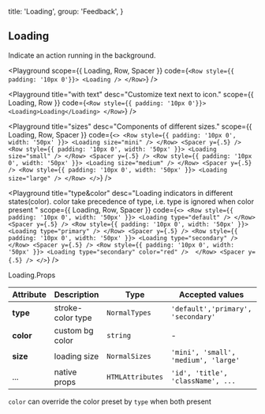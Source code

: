 
  title: 'Loading',
  group: 'Feedback',
}

## Loading

Indicate an action running in the background.

<Playground
  scope={{ Loading, Row, Spacer }}
  code={`
<Row style={{ padding: '10px 0'}}>
  <Loading />
</Row>
`}
/>

<Playground
  title="with text"
  desc="Customize text next to icon."
  scope={{ Loading, Row }}
  code={`
<Row style={{ padding: '10px 0'}}>
  <Loading>Loading</Loading>
</Row>
`}
/>

<Playground
  title="sizes"
  desc="Components of different sizes."
  scope={{ Loading, Row, Spacer }}
  code={`
<>
  <Row style={{ padding: '10px 0', width: '50px' }}>
    <Loading size="mini" />
  </Row>
  <Spacer y={.5} />
  <Row style={{ padding: '10px 0', width: '50px' }}>
    <Loading size="small" />
  </Row>
  <Spacer y={.5} />
  <Row style={{ padding: '10px 0', width: '50px' }}>
    <Loading size="medium" />
  </Row>
  <Spacer y={.5} />
  <Row style={{ padding: '10px 0', width: '50px' }}>
    <Loading size="large" />
  </Row>
</>
`}
/>

<Playground
  title="type&color"
  desc="Loading indicators in different states(color). color take precedence of type, i.e. type is ignored when color present "
  scope={{ Loading, Row, Spacer }}
  code={`
<>
  <Row style={{ padding: '10px 0', width: '50px' }}>
    <Loading type="default" />
  </Row>
  <Spacer y={.5} />
  <Row style={{ padding: '10px 0', width: '50px' }}>
    <Loading type="primary" />
  </Row>
  <Spacer y={.5} />
  <Row style={{ padding: '10px 0', width: '50px' }}>
    <Loading type="secondary" />
  </Row>
  <Spacer y={.5} />
  <Row style={{ padding: '10px 0', width: '50px' }}>
    <Loading type="secondary" color="red" /> 
  </Row>
  <Spacer y={.5} />
</>
`}
/>

<Attributes edit="/pages/en-us/components/loading.mdx">
<Attributes.Title>Loading.Props</Attributes.Title>

| Attribute | Description     | Type             | Accepted values                              | Default  |
| --------- | --------------- | ---------------- | -------------------------------------------- | -------- |
| **type**  | stroke-color type   | `NormalTypes`    | `'default','primary', 'secondary' ` |  `default`
| **color** | custom bg color | `string`         | -                                            | -        |
| **size**  | loading size    | `NormalSizes`    | `'mini', 'small', 'medium', 'large'`         | `medium` |
| ...       | native props    | `HTMLAttributes` | `'id', 'title', 'className', ...`            | -        |

`color` can override the color preset by `type` when both present
</Attributes>

 



